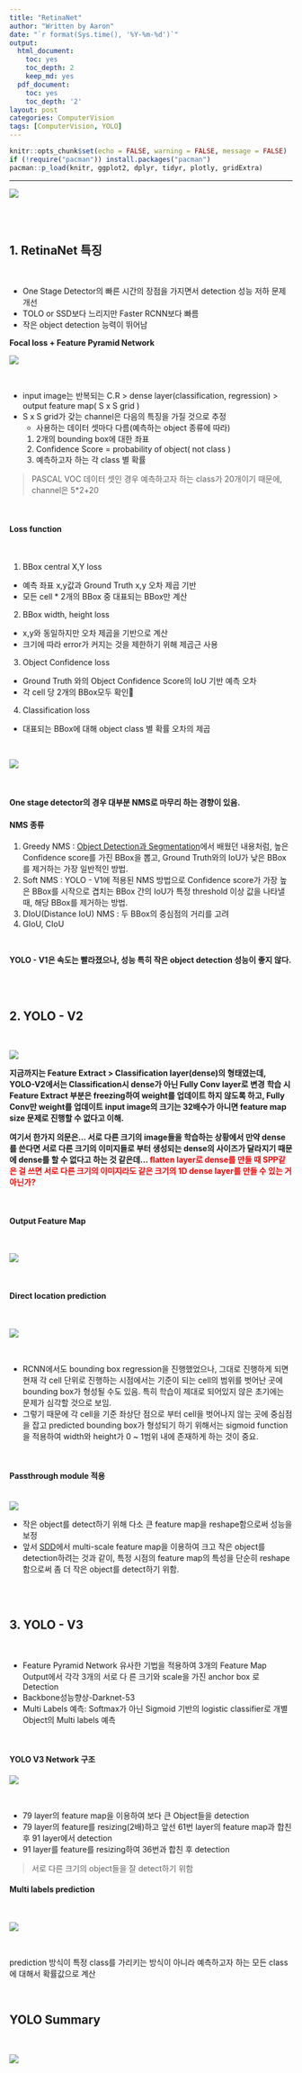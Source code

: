 ```yaml
---
title: "RetinaNet"
author: "Written by Aaron"
date: "`r format(Sys.time(), '%Y-%m-%d')`"
output:
  html_document:
    toc: yes
    toc_depth: 2
    keep_md: yes
  pdf_document:
    toc: yes
    toc_depth: '2'
layout: post
categories: ComputerVision
tags: [ComputerVision, YOLO]
---
```


```r
knitr::opts_chunk$set(echo = FALSE, warning = FALSE, message = FALSE)
if (!require("pacman")) install.packages("pacman")
pacman::p_load(knitr, ggplot2, dplyr, tidyr, plotly, gridExtra)
```

---

![](./assets/images/CV/RETINA-1.png)

<br><br>

## 1. RetinaNet 특징

<br>

- One Stage Detector의 빠른 시간의 장점을 가지면서 detection 성능 저하 문제 개선
- TOLO or SSD보다 느리지만 Faster RCNN보다 빠름
- 작은 object detection 능력이 뛰어남

**Focal loss + Feature Pyramid Network**

![](./assets/images/CV/YOLO-1.png)

<br>

- input image는 반복되는 C.R > dense layer(classification, regression) > output feature map( S x S grid )
- S x S grid가 갖는 channel은 다음의 특징을 가질 것으로 추정
  - 사용하는 데이터 셋마다 다름(예측하는 object 종류에 따라)
  1. 2개의 bounding box에 대한 좌표
  2. Confidence Score = probability of object( not class )
  3. 예측하고자 하는 각 class 별 확률

> PASCAL VOC 데이터 셋인 경우 예측하고자 하는 class가 20개이기 때문에, channel은 5*2+20

<br>

#### Loss function

<br>

1. BBox central X,Y loss

- 예측 좌표 x,y값과 Ground Truth x,y 오차 제곱 기반
- 모든 cell * 2개의 BBox 중 대표되는 BBox만 계산

2. BBox width, height loss

- x,y와 동일하지만 오차 제곱을 기반으로 계산
- 크기에 따라 error가 커지는 것을 제한하기 위해 제곱근 사용

3. Object Confidence loss

- Ground Truth 와의 Object Confidence Score의 IoU 기반 예측 오차
- 각 cell 당 2개의 BBox모두 확인

4. Classification loss

- 대표되는 BBox에 대해 object class 별 확률 오차의 제곱

<br>

![](./assets/images/CV/YOLO-2.png)

<br>

#### One stage detector의 경우 대부분 NMS로 마무리 하는 경향이 있음.
#### NMS 종류

1. Greedy NMS : [Object Detection과 Segmentation](https://innerpyg.github.io/computervision/2022/04/30/Chapter1.html)에서 배웠던 내용처럼, 높은 Confidence score를 가진 BBox을 뽑고, Ground Truth와의 IoU가 낮은 BBox를 제거하는 가장 일반적인 방법.
2. Soft NMS : YOLO - V1에 적용된 NMS 방법으로 Confidence score가 가장 높은 BBox를 시작으로 겹치는 BBox 간의 IoU가 특정 threshold 이상 값을 나타낼 때, 해당 BBox를 제거하는 방법.
3. DIoU(Distance IoU) NMS : 두 BBox의 중심점의 거리를 고려
4. GIoU, CIoU

<br>

**YOLO - V1은 속도는 빨라졌으나, 성능 특히 작은 object detection 성능이 좋지 않다.**

<br><br>

## 2. YOLO - V2

<br>

![](./assets/images/CV/YOLO-4.png)

**지금까지는 Feature Extract > Classification layer(dense)의 형태였는데, YOLO-V2에서는 Classification시 dense가 아닌 Fully Conv layer로 변경**
**학습 시 Feature Extract 부분은 freezing하여 weight를 업데이트 하지 않도록 하고, Fully Conv만 weight를 업데이트**
**input image의 크기는 32배수가 아니면 feature map size 문제로 진행할 수 없다고 이해.**

**여기서 한가지 의문은... 서로 다른 크기의 image들을 학습하는 상황에서 만약 dense를 쓴다면 서로 다른 크기의 이미지들로 부터 생성되는 dense의 사이즈가 달라지기 때문에 dense를 할 수 없다고 하는 것 같은데... <span style="color:red"> flatten layer로 dense를 만들 때 SPP같은 걸 쓰면 서로 다른 크기의 이미지라도 같은 크기의 1D dense layer를 만들 수 있는 거 아닌가?</span>**

<br>

#### Output Feature Map

<br>

![](./assets/images/CV/YOLO-5.png)

<br>

#### Direct location prediction

<br>

![](./assets/images/CV/YOLO-6.png)

<br>

- RCNN에서도 bounding box regression을 진행했었으나, 그대로 진행하게 되면 현재 각 cell 단위로 진행하는 시점에서는 기준이 되는 cell의 범위를 벗어난 곳에 bounding box가 형성될 수도 있음. 특히 학습이 제대로 되어있지 않은 초기에는 문제가 심각할 것으로 보임.
- 그렇기 때문에 각 cell을 기준 좌상단 점으로 부터 cell을 벗어나지 않는 곳에 중심점을 잡고 predicted bounding box가 형성되기 하기 위해서는 sigmoid function을 적용하여 width와 height가 0 ~ 1범위 내에 존재하게 하는 것이 중요.

<br>

#### Passthrough module 적용

<br>
![](./assets/images/CV/YOLO-7.png)

- 작은 object를 detect하기 위해 다소 큰 feature map을 reshape함으로써 성능을 보정
- 앞서 [SDD](https://innerpyg.github.io/computervision/2022/05/19/Chapter3.html)에서 multi-scale feature map을 이용하여 크고 작은 object를 detection하려는 것과 같이, 특정 시점의 feature map의 특성을 단순히 reshape함으로써 좀 더 작은 object를 detect하기 위함.

<br><br>

## 3. YOLO - V3

<br>

- Feature Pyramid Network 유사한 기법을 적용하여 3개의 Feature Map Output에서 각각 3개의 서로 다 른 크기와 scale을 가진 anchor box 로 Detection
- Backbone성능향상-Darknet-53
- Multi Labels 예측: Softmax가 아닌 Sigmoid 기반의 logistic classifier로 개별 Object의 Multi labels 예측

<br>

#### YOLO V3 Network 구조

![](./assets/images/CV/YOLO-8.png)

<br>

- 79 layer의 feature map을 이용하여 보다 큰 Object들을 detection
- 79 layer의 feature를 resizing(2배)하고 앞선 61번 layer의 feature map과 합친 후 91 layer에서 detection
- 91 layer를 feature를 resizing하여 36번과 합친 후 detection

> 서로 다른 크기의 object들을 잘 detect하기 위함

#### Multi labels prediction

<br>

![](./assets/images/CV/YOLO-10.png)

<br>

prediction 방식이 특정 class를 가리키는 방식이 아니라 예측하고자 하는 모든 class에 대해서 확률값으로 계산

<br>

## YOLO Summary

<br>

![](./assets/images/CV/YOLO-9.png)
